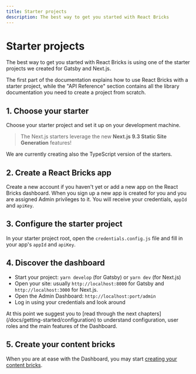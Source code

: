 ```yaml
---
title: Starter projects
description: The best way to get you started with React Bricks
---
```



# Starter projects

The best way to get you started with React Bricks is using one of the starter projects we created for Gatsby and Next.js.

The first part of the documentation explains how to use React Bricks with a starter project, while the "API Reference" section contains all the library documentation you need to create a project from scratch.

## 1. Choose your starter

Choose your starter project and set it up on your development machine.

> The Next.js starters leverage the new **Next.js 9.3 Static Site Generation** features!

We are currently creating also the TypeScript version of the starters.

## 2. Create a React Bricks app

Create a new account if you haven't yet or add a new app on the React Bricks dashboard. When you sign up a new app is created for you and you are assigned Admin privileges to it. You will receive your credentials, `appId` and `apiKey`.

## 3. Configure the starter project

In your starter project root, open the `credentials.config.js` file and fill in your app's `appId` and `apiKey`.

## 4. Discover the dashboard

- Start your project: `yarn develop` (for Gatsby) or `yarn dev` (for Next.js)
- Open your site: usually `http://localhost:8000` for Gatsby and `http://localhost:3000` for Next.js.
- Open the Admin Dashboard: `http://localhost:port/admin`
- Log in using your credentials and look around

<Callout>
  At this point we suggest you to [read through the next
  chapters](/docs/getting-started/configuration) to understand configuration, user roles and the
  main features of the Dashboard.
</Callout>

## 5. Create your content bricks

When you are at ease with the Dashboard, you may start [creating your content bricks](/docs/blocks-definition/blocks-schema).
